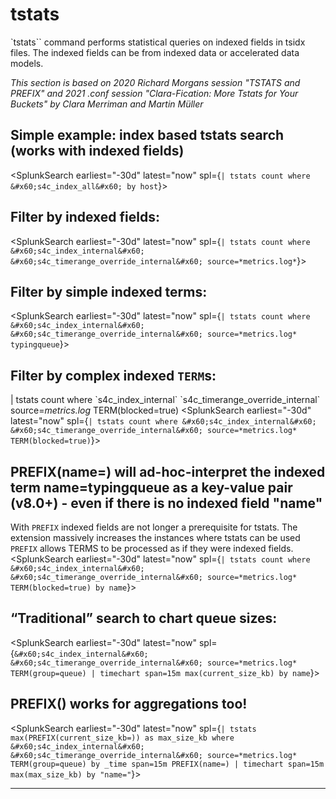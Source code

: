 
# tstats 
`tstats`` command  performs statistical queries on indexed fields in tsidx files. 
The indexed fields can be from indexed data or accelerated data models.

*This section is based on 2020 Richard Morgans session "TSTATS and PREFIX" and 2021 .conf session "Clara-Fication: More Tstats for Your Buckets" by Clara Merriman and Martin Müller*

## Simple example: index based tstats search (works with indexed fields)
<SplunkSearch earliest="-30d" latest="now" spl={`| tstats count where &#x60;s4c_index_all&#x60; by host`}>
</SplunkSearch>

## Filter by indexed fields: 
<SplunkSearch earliest="-30d" latest="now" spl={`| tstats count where &#x60;s4c_index_internal&#x60; &#x60;s4c_timerange_override_internal&#x60; source=*metrics.log*`}>
</SplunkSearch>

## Filter by simple indexed terms: 
<SplunkSearch earliest="-30d" latest="now" spl={`| tstats count where &#x60;s4c_index_internal&#x60; &#x60;s4c_timerange_override_internal&#x60; source=*metrics.log* typingqueue`}>
</SplunkSearch>

## Filter by complex indexed `TERM`s: 
| tstats count where &#x60;s4c_index_internal&#x60; &#x60;s4c_timerange_override_internal&#x60; source=*metrics.log* TERM(blocked=true)
<SplunkSearch earliest="-30d" latest="now" spl={`| tstats count where &#x60;s4c_index_internal&#x60; &#x60;s4c_timerange_override_internal&#x60; source=*metrics.log* TERM(blocked=true)`}>
</SplunkSearch>

## PREFIX(name=) will ad-hoc-interpret the indexed term name=typingqueue as a key-value pair (v8.0+) - even if there is no indexed field "name"
With `PREFIX` indexed fields are not longer a prerequisite for tstats. The extension massively increases the instances where tstats can be used
`PREFIX` allows TERMS to be processed as if they were indexed fields.
<SplunkSearch earliest="-30d" latest="now" spl={`| tstats count where &#x60;s4c_index_internal&#x60; &#x60;s4c_timerange_override_internal&#x60; source=*metrics.log* TERM(blocked=true) by name`}>
</SplunkSearch>

## “Traditional” search to chart queue sizes:
<SplunkSearch earliest="-30d" latest="now" spl={`&#x60;s4c_index_internal&#x60; &#x60;s4c_timerange_override_internal&#x60; source=*metrics.log* TERM(group=queue) | timechart span=15m max(current_size_kb) by name`}>
</SplunkSearch>

## PREFIX() works for aggregations too!
<SplunkSearch earliest="-30d" latest="now" spl={`| tstats max(PREFIX(current_size_kb=)) as max_size_kb where &#x60;s4c_index_internal&#x60; &#x60;s4c_timerange_override_internal&#x60; source=*metrics.log* TERM(group=queue) by _time span=15m PREFIX(name=) | timechart span=15m max(max_size_kb) by "name="`}>
</SplunkSearch>
____
